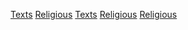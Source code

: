{{Commonscat|Religious texts}}

[[Category:宗教作品|Texts]]
[[Category:靈性相關書籍|Religious]]
[[Category:宗教文學|Texts]]
[[Category:超自然書籍|Religious]]
[[Category:依主題劃分的文獻|Religious]]